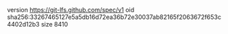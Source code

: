 version https://git-lfs.github.com/spec/v1
oid sha256:33267465127e5a5db16d72ea36b72e30037ab82165f2063672f653c4402d12b3
size 8410

